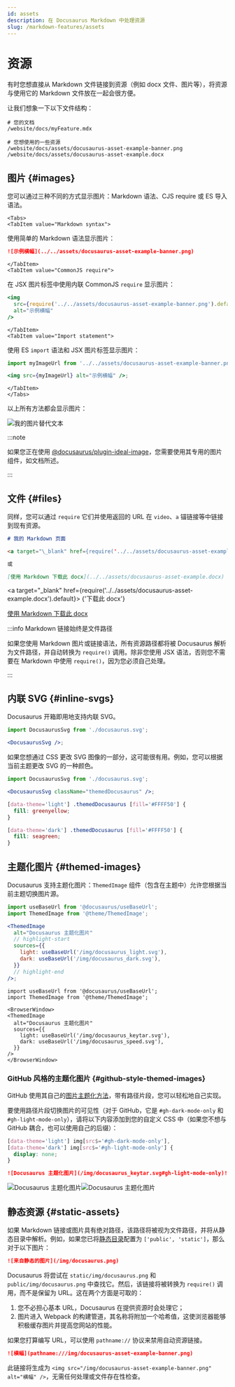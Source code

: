 ```yaml
---
id: assets
description: 在 Docusaurus Markdown 中处理资源
slug: /markdown-features/assets
---
```


# 资源


有时您想直接从 Markdown 文件链接到资源（例如 docx 文件、图片等），将资源与使用它的 Markdown 文件放在一起会很方便。

让我们想象一下以下文件结构：

```
# 您的文档
/website/docs/myFeature.mdx

# 您想使用的一些资源
/website/docs/assets/docusaurus-asset-example-banner.png
/website/docs/assets/docusaurus-asset-example.docx
```

## 图片 {#images}

您可以通过三种不同的方式显示图片：Markdown 语法、CJS require 或 ES 导入语法。

```mdx-code-block
<Tabs>
<TabItem value="Markdown syntax">
```

使用简单的 Markdown 语法显示图片：

```md
![示例横幅](../../assets/docusaurus-asset-example-banner.png)
```

```mdx-code-block
</TabItem>
<TabItem value="CommonJS require">
```

在 JSX 图片标签中使用内联 CommonJS `require` 显示图片：

```jsx
<img
  src={require('../../assets/docusaurus-asset-example-banner.png').default}
  alt="示例横幅"
/>
```

```mdx-code-block
</TabItem>
<TabItem value="Import statement">
```

使用 ES `import` 语法和 JSX 图片标签显示图片：

```jsx
import myImageUrl from '../../assets/docusaurus-asset-example-banner.png';

<img src={myImageUrl} alt="示例横幅" />;
```

```mdx-code-block
</TabItem>
</Tabs>
```

以上所有方法都会显示图片：

<BrowserWindow>

![我的图片替代文本](../../assets/docusaurus-asset-example-banner.png)

</BrowserWindow>

:::note

如果您正在使用 [@docusaurus/plugin-ideal-image](../../api/plugins/plugin-ideal-image.mdx)，您需要使用其专用的图片组件，如文档所述。

:::

## 文件 {#files}

同样，您可以通过 `require` 它们并使用返回的 URL 在 `video`、`a` 锚链接等中链接到现有资源。

```md
# 我的 Markdown 页面

<a target="\_blank" href={require('../../assets/docusaurus-asset-example.docx').default}> 下载此 docx </a>

或

[使用 Markdown 下载此 docx](../../assets/docusaurus-asset-example.docx)
```

<BrowserWindow>

<a
  target="_blank"
  href={require('../../assets/docusaurus-asset-example.docx').default}>
  {'下载此 docx'}
</a>

[使用 Markdown 下载此 docx](../../assets/docusaurus-asset-example.docx)

</BrowserWindow>

:::info Markdown 链接始终是文件路径

如果您使用 Markdown 图片或链接语法，所有资源路径都将被 Docusaurus 解析为文件路径，并自动转换为 `require()` 调用。除非您使用 JSX 语法，否则您不需要在 Markdown 中使用 `require()`，因为您必须自己处理。

:::

## 内联 SVG {#inline-svgs}

Docusaurus 开箱即用地支持内联 SVG。

```jsx
import DocusaurusSvg from './docusaurus.svg';

<DocusaurusSvg />;
```

<BrowserWindow>


<DocusaurusSvg />

</BrowserWindow>

如果您想通过 CSS 更改 SVG 图像的一部分，这可能很有用。例如，您可以根据当前主题更改 SVG 的一种颜色。

```jsx
import DocusaurusSvg from './docusaurus.svg';

<DocusaurusSvg className="themedDocusaurus" />;
```

```css
[data-theme='light'] .themedDocusaurus [fill='#FFFF50'] {
  fill: greenyellow;
}

[data-theme='dark'] .themedDocusaurus [fill='#FFFF50'] {
  fill: seagreen;
}
```

<BrowserWindow>
  <DocusaurusSvg className="themedDocusaurus" />
</BrowserWindow>

## 主题化图片 {#themed-images}

Docusaurus 支持主题化图片：`ThemedImage` 组件（包含在主题中）允许您根据当前主题切换图片源。

```jsx
import useBaseUrl from '@docusaurus/useBaseUrl';
import ThemedImage from '@theme/ThemedImage';

<ThemedImage
  alt="Docusaurus 主题化图片"
  // highlight-start
  sources={{
    light: useBaseUrl('/img/docusaurus_light.svg'),
    dark: useBaseUrl('/img/docusaurus_dark.svg'),
  }}
  // highlight-end
/>;
```

```mdx-code-block
import useBaseUrl from '@docusaurus/useBaseUrl';
import ThemedImage from '@theme/ThemedImage';

<BrowserWindow>
<ThemedImage
  alt="Docusaurus 主题化图片"
  sources={{
    light: useBaseUrl('/img/docusaurus_keytar.svg'),
    dark: useBaseUrl('/img/docusaurus_speed.svg'),
  }}
/>
</BrowserWindow>
```

### GitHub 风格的主题化图片 {#github-style-themed-images}

GitHub 使用其自己的[图片主题化方法](https://github.blog/changelog/2021-11-24-specify-theme-context-for-images-in-markdown/)，带有路径片段，您可以轻松地自己实现。

要使用路径片段切换图片的可见性（对于 GitHub，它是 `#gh-dark-mode-only` 和 `#gh-light-mode-only`），请将以下内容添加到您的自定义 CSS 中（如果您不想与 GitHub 耦合，也可以使用自己的后缀）：

```css title="src/css/custom.css"
[data-theme='light'] img[src$='#gh-dark-mode-only'],
[data-theme='dark'] img[src$='#gh-light-mode-only'] {
  display: none;
}
```

```md
![Docusaurus 主题化图片](/img/docusaurus_keytar.svg#gh-light-mode-only)![Docusaurus 主题化图片](/img/docusaurus_speed.svg#gh-dark-mode-only)
```

<BrowserWindow>

![Docusaurus 主题化图片](/img/docusaurus_keytar.svg#gh-light-mode-only)![Docusaurus 主题化图片](/img/docusaurus_speed.svg#gh-dark-mode-only)

</BrowserWindow>

## 静态资源 {#static-assets}

如果 Markdown 链接或图片具有绝对路径，该路径将被视为文件路径，并将从静态目录中解析。例如，如果您已将[静态目录](../../static-assets.mdx)配置为 `['public', 'static']`，那么对于以下图片：

```md title="my-doc.md"
![来自静态的图片](/img/docusaurus.png)
```

Docusaurus 将尝试在 `static/img/docusaurus.png` 和 `public/img/docusaurus.png` 中查找它。然后，该链接将被转换为 `require()` 调用，而不是保留为 URL。这在两个方面是可取的：

1. 您不必担心基本 URL，Docusaurus 在提供资源时会处理它；
2. 图片进入 Webpack 的构建管道，其名称将附加一个哈希值，这使浏览器能够积极缓存图片并提高您网站的性能。

如果您打算编写 URL，可以使用 `pathname://` 协议来禁用自动资源链接。

```md
![横幅](pathname:///img/docusaurus-asset-example-banner.png)
```

此链接将生成为 `<img src="/img/docusaurus-asset-example-banner.png" alt="横幅" />`，无需任何处理或文件存在性检查。
